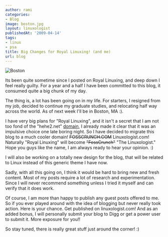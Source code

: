 ```yaml
---
author: rami
categories:
- Blog
image: boston.jpg
layout: linuxologist
publishedAt: '2009-04-14'
tags:
- linux
- psa
title: Big Changes for Royal Linuxing! (and me)
url: blog
---
```


![Boston](/assets/images/content/blog/boston.jpg)

Its been quite sometime since I posted on Royal Linuxing, and deep down I feel really guilty. For a year and a half I have been committed to this blog, it consumed quite a big chunk of my day.

The thing is, a lot has been going on in my life. For starters, I resigned from my job, decided to continue my graduate studies, and relocating half way across the world. As of next week I'll be in Boston, MA :).

I have very big plans for "Royal Linuxing", and it isn't a secret that I am not too fond of the "hehe2.net" [domain](/blog/change-we-can-understand), I already made it clear that it was an impulsive choice one late boring night. So I have decided to migrate this blog to a much cooler domain! <s>FOSSCRUNCH.COM</s> Linuxologist.com! Naturally "Royal Linuxing" will become <s>"FossCrunch"</s> "The Linuxologist." Hope you guys like the name, I am always ready to hear your opinion. :)


I will also be working on a totally new design for the blog, that will be related to Linux instead of this generic theme I have now.

Sadly, with all this going on, I think it would be hard to bring new and fresh content. Most of my posts require a lot of research and experimentation. Since I will never recommend something unless I tried it myself and can verify that it does work.

Of course, I am more than happy to publish any guest posts offered to me. So if you ever played around with the idea of blogging but never really took action. Here is your chance. Get published on linuxologist.com! And as an added bonus, I will personally submit your blog to Digg or get a power user to submit it. More exposure for you!!

So stay tuned, there is really great stuff just around the corner! :)
